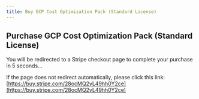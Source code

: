 ```yaml
---
title: Buy GCP Cost Optimization Pack (Standard License)
---
```



<Head>
  <meta httpEquiv="refresh" content="5; url='https://buy.stripe.com/28ocMQ2vL49hh0Y2ce'" />
</Head>

## Purchase GCP Cost Optimization Pack (Standard License)

You will be redirected to a Stripe checkout page to complete your purchase in 5 seconds...

If the page does not redirect automatically, please click this link: [https://buy.stripe.com/28ocMQ2vL49hh0Y2ce](https://buy.stripe.com/28ocMQ2vL49hh0Y2ce)
